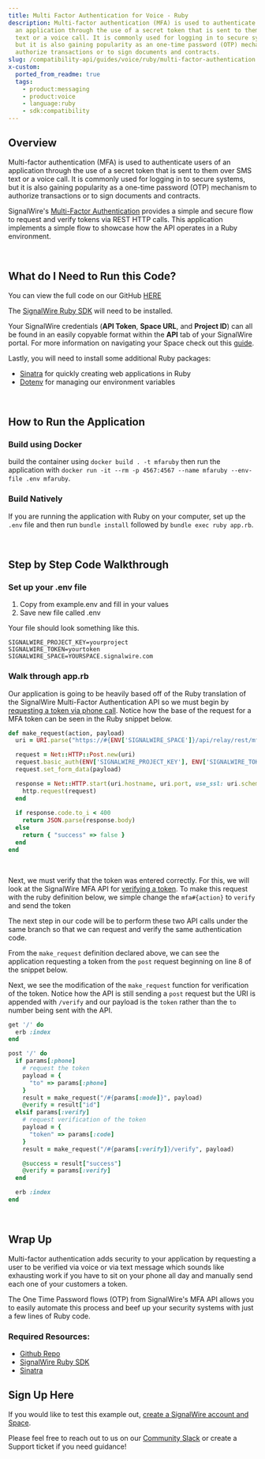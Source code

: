 ```yaml
---
title: Multi Factor Authentication for Voice - Ruby
description: Multi-factor authentication (MFA) is used to authenticate users of
  an application through the use of a secret token that is sent to them over SMS
  text or a voice call. It is commonly used for logging in to secure systems,
  but it is also gaining popularity as an one-time password (OTP) mechanism to
  authorize transactions or to sign documents and contracts.
slug: /compatibility-api/guides/voice/ruby/multi-factor-authentication
x-custom:
  ported_from_readme: true
  tags:
    - product:messaging
    - product:voice
    - language:ruby
    - sdk:compatibility
---
```



## Overview

Multi-factor authentication (MFA) is used to authenticate users of an application through the use of a secret token that is sent to them over SMS text or a voice call. It is commonly used for logging in to secure systems, but it is also gaining popularity as a one-time password (OTP) mechanism to authorize transactions or to sign documents and contracts.

SignalWire's [Multi-Factor Authentication](/rest/signalwire-rest/endpoints/space/request-mfa-sms) provides a simple and secure flow to request and verify tokens via REST HTTP calls. This application implements a simple flow to showcase how the API operates in a Ruby environment.

<br/>

What do I Need to Run this Code?
--------------------------------

You can view the full code on our GitHub [HERE](https://github.com/signalwire/guides/tree/main/Voice/Multi-Factor%20Authentication%20in%20Ruby)

The [SignalWire Ruby SDK](/compatibility-api/sdks) will need to be installed.

Your SignalWire credentials (**API Token**, **Space URL**, and **Project ID**) can all be found in an easily copyable format within the **API** tab of your SignalWire portal. For more information on navigating your Space check out this [guide](/platform/dashboard/getting-started/navigating-your-space).

Lastly, you will need to install some additional Ruby packages:

- [Sinatra](https://github.com/sinatra/sinatra) for quickly creating web applications in Ruby
- [Dotenv](https://github.com/bkeepers/dotenv) for managing our environment variables

<br/>

How to Run the Application
--------------------------

### Build using Docker

 build the container using `docker build . -t mfaruby` then run the application with `docker run -it --rm -p 4567:4567 --name mfaruby --env-file .env mfaruby`.

### Build Natively

If you are running the application with Ruby on your computer, set up the `.env` file and then run `bundle install` followed by `bundle exec ruby app.rb`.

<br/>

Step by Step Code Walkthrough
-----------------------------

### Set up your .env file

1. Copy from example.env and fill in your values
2. Save new file called .env

Your file should look something like this.

```text
SIGNALWIRE_PROJECT_KEY=yourproject
SIGNALWIRE_TOKEN=yourtoken
SIGNALWIRE_SPACE=YOURSPACE.signalwire.com
```

### Walk through app.rb

Our application is going to be heavily based off of the Ruby translation of the SignalWire Multi-Factor Authentication API so we must begin by [requesting a token via phone call](https://docs.signalwire.com/topics/relay-rest/#resources-multi-factor-authentication-request-a-mfa-token-via-phone-call). Notice how the base of the request for a MFA token can be seen in the Ruby snippet below. 

```ruby
def make_request(action, payload)
  uri = URI.parse("https://#{ENV['SIGNALWIRE_SPACE']}/api/relay/rest/mfa#{action}")

  request = Net::HTTP::Post.new(uri)
  request.basic_auth(ENV['SIGNALWIRE_PROJECT_KEY'], ENV['SIGNALWIRE_TOKEN'])
  request.set_form_data(payload)

  response = Net::HTTP.start(uri.hostname, uri.port, use_ssl: uri.scheme == "https", verify_mode: OpenSSL::SSL::VERIFY_NONE) do |http|
    http.request(request)
  end
  
  if response.code.to_i < 400
    return JSON.parse(response.body)
  else
    return { "success" => false }
  end
end
```

<br/>

Next, we must verify that the token was entered correctly. For this, we will look at the SignalWire MFA API for [verifying a token](https://docs.signalwire.com/topics/relay-rest/#resources-multi-factor-authentication-verify-a-token). To make this request with the ruby definition below, we simple change the `mfa#{action}` to `verify` and send the token 

The next step in our code will be to perform these two API calls under the same branch so that we can request and verify the same authentication code.

From the `make_request` definition declared above, we can see the application requesting a token from the `post` request beginning on line 8 of the snippet below. 

Next, we see the modification of the `make_request` function for verification of the token. Notice how the API is still sending a `post` request but the URI is appended with `/verify` and our payload is the `token` rather than the `to` number being sent with the API.

```ruby
get '/' do
  erb :index
end

post '/' do
  if params[:phone]
    # request the token
    payload = {
      "to" => params[:phone]
    }
    result = make_request("/#{params[:mode]}", payload)
    @verify = result["id"]
  elsif params[:verify]
    # request verification of the token
    payload = {
      "token" => params[:code]
    }
    result = make_request("/#{params[:verify]}/verify", payload)

    @success = result["success"]
    @verify = params[:verify]
  end

  erb :index
end
```

<br/>

Wrap Up
-------

Multi-factor authentication adds security to your application by requesting a user to be verified via voice or via text message which sounds like exhausting work if you have to sit on your phone all day and manually send each one of your customers a token. 

The One Time Password flows (OTP) from SignalWire's MFA API allows you to easily automate this process and beef up your security systems with just a few lines of Ruby code.

### Required Resources:

- [Github Repo](https://github.com/signalwire/guides/tree/main/Voice/Multi-Factor%20Authentication%20in%20Ruby)
- [SignalWire Ruby SDK](/compatibility-api/sdks)
- [Sinatra](https://github.com/sinatra/sinatra)

Sign Up Here
------------

If you would like to test this example out, [create a SignalWire account and Space](https://m.signalwire.com/signups/new?s=1).

Please feel free to reach out to us on our [Community Slack](https://signalwire.community/) or create a Support ticket if you need guidance!
